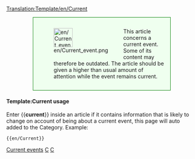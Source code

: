 <noinclude>[[Translation:Template/en/Current]]</noinclude><div style="background-color:#efffef; border: 1px solid #007c00; padding:1em; margin:1em 5em"><div style="float:left;">[[File:en/Current event.png|50px]]</div><div style="margin-left:40px">This article concerns a current event. Some of its content may therefore be outdated.  The article should be given a higher than usual amount of attention while the event remains current.</div></div>
<includeonly>{{{1|[[Category:en/Current events]]}}}</includeonly>
<noinclude>
====Template:Current usage====
Enter <nowiki>{{</nowiki>'''current'''<nowiki>}}</nowiki> inside an article if it contains information that is likely to change on account of being about a current event, this page will auto added to the [[Category:en/Current events|Current events]] Category. Example:
<pre>{{en/Current}}</pre>
[[Category:en/Templates|C]][[Category:en/Message boxes|C]]
</noinclude>